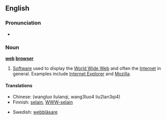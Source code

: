 {{wikipedia}}
==English==

===Pronunciation===
*{{SAMPA|/web br\`aUz3`/}}

===Noun===
'''[[web]] [[browser]]'''

# [[software|Software]] used to display the [[World Wide Web]] and often the [[Internet]] in general. Examples include [[w:Internet Explorer|Internet Explorer]] and [[w:Mozilla|Mozilla]].

====Translations====
{{top}}
*Chinese: (wangluo liulanqi, wang3luo4 liu2lan3qi4)
*Finnish: [[selain]], [[WWW-selain]]
{{mid}}
*Swedish: [[webbläsare]]
{{bottom}}